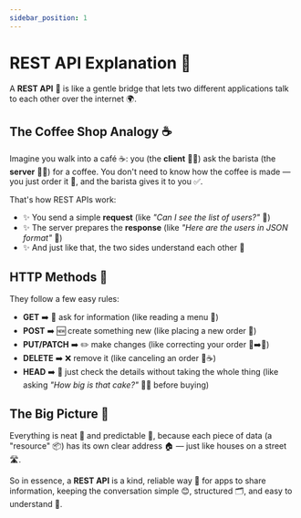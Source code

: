 ```yaml
---
sidebar_position: 1
---
```


# REST API Explanation 🌉

A **REST API** 🌉 is like a gentle bridge that lets two different applications talk to each other over the internet 🌍.

## The Coffee Shop Analogy ☕

Imagine you walk into a café ☕: you (the **client** 👩‍💻) ask the barista (the **server** 🧑‍🍳) for a coffee. You don't need to know how the coffee is made — you just order it 📝, and the barista gives it to you ✅.

That's how REST APIs work:

- ✨ You send a simple **request** (like *"Can I see the list of users?"* 👥)
- ✨ The server prepares the **response** (like *"Here are the users in JSON format"* 📄)
- ✨ And just like that, the two sides understand each other 🤝

## HTTP Methods 📜

They follow a few easy rules:

- **GET** ➡️ 🔎 ask for information (like reading a menu 📖)
- **POST** ➡️ 🆕 create something new (like placing a new order 🥤)
- **PUT/PATCH** ➡️ ✏️ make changes (like correcting your order 🥐➡️🥪)
- **DELETE** ➡️ ❌ remove it (like canceling an order 🚫☕)
- **HEAD** ➡️ 👀 just check the details without taking the whole thing (like asking *"How big is that cake?"* 🎂📏 before buying)

## The Big Picture 🌟

Everything is neat 🧹 and predictable 📐, because each piece of data (a "resource" 📦) has its own clear address 🏠 — just like houses on a street 🛣️.

So in essence, a **REST API** is a kind, reliable way 💛 for apps to share information, keeping the conversation simple 😊, structured 🗂️, and easy to understand 🌟.